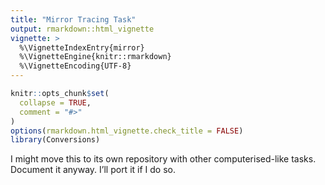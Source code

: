```yaml
---
title: "Mirror Tracing Task"
output: rmarkdown::html_vignette
vignette: >
  %\VignetteIndexEntry{mirror}
  %\VignetteEngine{knitr::rmarkdown}
  %\VignetteEncoding{UTF-8}
---
```


```r
knitr::opts_chunk$set(
  collapse = TRUE,
  comment = "#>"
)
options(rmarkdown.html_vignette.check_title = FALSE)
library(Conversions)
```

I might move this to its own repository with other computerised-like tasks. 
Document it anyway. I'll port it if I do so.
